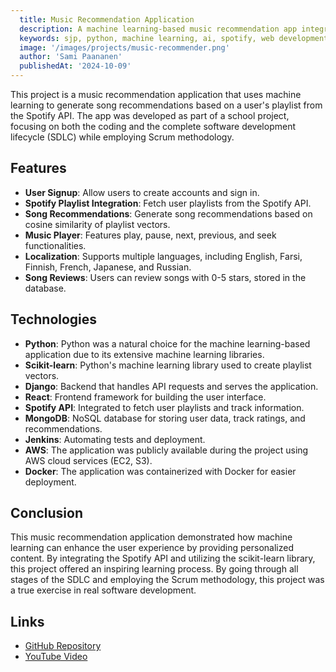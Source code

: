 ```yaml
---
  title: Music Recommendation Application
  description: A machine learning-based music recommendation app integrated with the Spotify API, built as part of a school project.
  keywords: sjp, python, machine learning, ai, spotify, web development, backend development, software development
  image: '/images/projects/music-recommender.png'
  author: 'Sami Paananen'
  publishedAt: '2024-10-09'
---
```


This project is a music recommendation application that uses machine learning to
generate song recommendations based on a user's playlist from the Spotify API.
The app was developed as part of a school project, focusing on both the coding
and the complete software development lifecycle (SDLC) while employing Scrum
methodology.

## Features

- **User Signup**: Allow users to create accounts and sign in.
- **Spotify Playlist Integration**: Fetch user playlists from the Spotify API.
- **Song Recommendations**: Generate song recommendations based on cosine
  similarity of playlist vectors.
- **Music Player**: Features play, pause, next, previous, and seek
  functionalities.
- **Localization**: Supports multiple languages, including English, Farsi,
  Finnish, French, Japanese, and Russian.
- **Song Reviews**: Users can review songs with 0-5 stars, stored in the
  database.

## Technologies

- **Python**: Python was a natural choice for the machine learning-based
  application due to its extensive machine learning libraries.
- **Scikit-learn**: Python's machine learning library used to create playlist
  vectors.
- **Django**: Backend that handles API requests and serves the application.
- **React**: Frontend framework for building the user interface.
- **Spotify API**: Integrated to fetch user playlists and track information.
- **MongoDB**: NoSQL database for storing user data, track ratings, and
  recommendations.
- **Jenkins**: Automating tests and deployment.
- **AWS**: The application was publicly available during the project using AWS
  cloud services (EC2, S3).
- **Docker**: The application was containerized with Docker for easier
  deployment.

## Conclusion

This music recommendation application demonstrated how machine learning can
enhance the user experience by providing personalized content. By integrating
the Spotify API and utilizing the scikit-learn library, this project offered an
inspiring learning process. By going through all stages of the SDLC and
employing the Scrum methodology, this project was a true exercise in real
software development.

## Links

- [GitHub Repository](https://github.com/Sami-Juhani/music-recommendation-system)
- [YouTube Video](https://www.youtube.com/watch?v=JXjwboPeW4A&t=25s)
